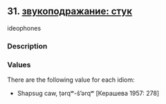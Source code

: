 ## 31. <a href =  'https://agricolamz.github.io/The_Circassian_Isoglosses_Database/31.html'>звукоподражание: стук</a>
ideophones

### Description



### Values
There are the following value for each idiom:

* Shapsug  caw, ṭərqʷ-š'ərqʷ [Керашева 1957: 278] 

